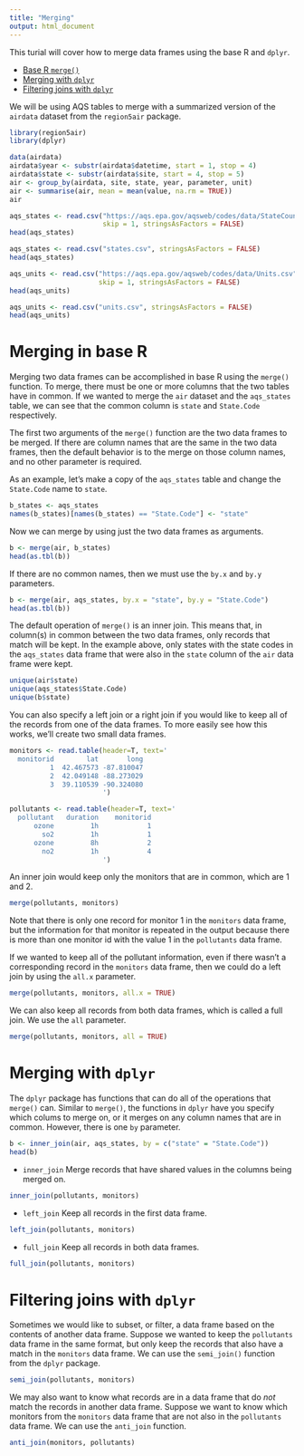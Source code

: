 ```yaml
---
title: "Merging"
output: html_document
---
```


This turial will cover how to merge data frames using the base R and `dplyr`. 

- [Base R `merge()`](#base)
- [Merging with `dplyr`](#dplyr)
- [Filtering joins with `dplyr`](#filter)

We will be using AQS tables to merge with a summarized version of the `airdata` dataset
from the `region5air` package.

```r
library(region5air)
library(dplyr)

data(airdata)
airdata$year <- substr(airdata$datetime, start = 1, stop = 4)
airdata$state <- substr(airdata$site, start = 4, stop = 5)
air <- group_by(airdata, site, state, year, parameter, unit)
air <- summarise(air, mean = mean(value, na.rm = TRUE))
air
```

```r
aqs_states <- read.csv("https://aqs.epa.gov/aqsweb/codes/data/StateCountyCodes.csv",
                       skip = 1, stringsAsFactors = FALSE)
head(aqs_states)
```

```r
aqs_states <- read.csv("states.csv", stringsAsFactors = FALSE)
head(aqs_states)
```

```r
aqs_units <- read.csv("https://aqs.epa.gov/aqsweb/codes/data/Units.csv",
                      skip = 1, stringsAsFactors = FALSE)
head(aqs_units)
```

```r
aqs_units <- read.csv("units.csv", stringsAsFactors = FALSE)
head(aqs_units)
```

# Merging in base R {#base}

Merging two data frames can be accomplished in base R using the `merge()` function. 
To merge, there must be one or more columns that the two tables have in common. If we 
wanted to merge the `air` dataset and the `aqs_states` table, we can see that the common
column is `state` and `State.Code` respectively.

The first two arguments of the `merge()` function are the two data frames to be merged. 
If there are column names that are the same in the two data frames, then the default 
behavior is to the merge on those column names, and no other parameter is required.

As an example, let's make a copy of the `aqs_states` table and change the `State.Code`
name to `state`.

```r
b_states <- aqs_states
names(b_states)[names(b_states) == "State.Code"] <- "state"
```

Now we can merge by using just the two data frames as arguments.

```r
b <- merge(air, b_states)
head(as.tbl(b))
```

If there are no common names, then we must use the `by.x` and `by.y` parameters. 

```r
b <- merge(air, aqs_states, by.x = "state", by.y = "State.Code")
head(as.tbl(b))
```

The default operation of `merge()` is an inner join. This means that, in column(s) in 
common between the two data frames, only records that match will be kept. In the example
above, only states with the state codes in the `aqs_states` data frame that were also in
the `state` column of the `air` data frame were kept.

```r
unique(air$state)
unique(aqs_states$State.Code)
unique(b$state)
```

You can also specify a left join or a right join if you would like to keep all of the
records from one of the data frames. To more easily see how this works, we'll create two
small data frames.

```r
monitors <- read.table(header=T, text='
  monitorid        lat       long                 
          1  42.467573 -87.810047     
          2  42.049148 -88.273029
          3  39.110539 -90.324080
                       ')

pollutants <- read.table(header=T, text='
  pollutant   duration    monitorid                 
      ozone         1h            1
        so2         1h            1
      ozone         8h            2
        no2         1h            4
                       ')
```

An inner join would keep only the monitors that are in common, which are 1 and 2.

```r
merge(pollutants, monitors)
```

Note that there is only one record for monitor 1 in the `monitors` data frame,
but the information for that monitor is repeated in the output because there is more
than one monitor id with the value 1 in the `pollutants` data frame.

If we wanted to keep all of the pollutant information, even if there wasn't a 
corresponding record in the `monitors` data frame, then we could do a left join
by using the `all.x` parameter.

```r
merge(pollutants, monitors, all.x = TRUE)
```

We can also keep all records from both data frames, which is called a full join. We
use the `all` parameter.

```r
merge(pollutants, monitors, all = TRUE)
```

# Merging with `dplyr` {#dplyr}

The `dplyr` package has functions that can do all of the operations that `merge()` can.
Similar to `merge()`, the functions in `dplyr` have you specify which colums to merge on,
or it merges on any column names that are in common. However, there is one `by` parameter.

```r
b <- inner_join(air, aqs_states, by = c("state" = "State.Code"))
head(b)
```

- `inner_join` Merge records that have shared values in the columns being merged on.

```r
inner_join(pollutants, monitors)
```

- `left_join` Keep all records in the first data frame.

```r
left_join(pollutants, monitors)
```

- `full_join` Keep all records in both data frames.

```r
full_join(pollutants, monitors)
```

# Filtering joins with `dplyr`{#filter}

Sometimes we would like to subset, or filter, a data frame based on the contents of
another data frame. Suppose we wanted to keep the `pollutants` data frame in the same
format, but only keep the records that also have a match in the `monitors` data
frame. We can use the `semi_join()` function from the `dplyr` package.

```r
semi_join(pollutants, monitors)
```

We may also want to know what records are in a data frame that do _not_ match the records
in another data frame. Suppose we want to know which monitors from the `monitors` data
frame that are not also in the `pollutants` data frame. We can use the `anti_join` function.

```r
anti_join(monitors, pollutants)
```
